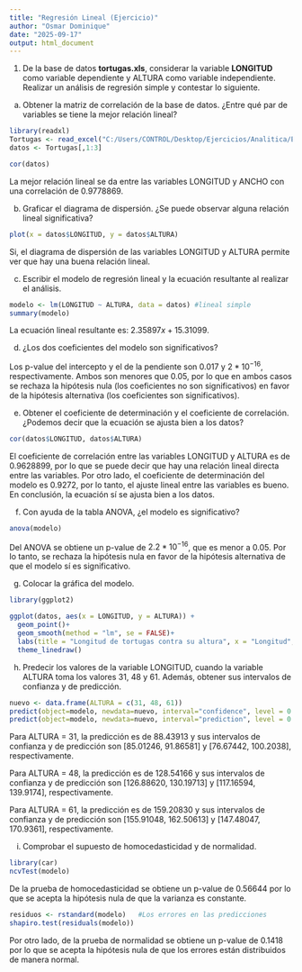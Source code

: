 ```yaml
---
title: "Regresión Lineal (Ejercicio)"
author: "Osmar Dominique"
date: "2025-09-17"
output: html_document
---
```


1. De la base de datos **tortugas.xls**, considerar la variable **LONGITUD** como variable dependiente y ALTURA como variable independiente. Realizar un análisis de regresión simple y contestar lo siguiente.

a) Obtener la matriz de correlación de la base de datos. ¿Entre qué par de variables se tiene la mejor relación lineal?

```r
library(readxl)
Tortugas <- read_excel("C:/Users/CONTROL/Desktop/Ejercicios/Analitica/Ejercicio 9/Tortugas.xls")
datos <- Tortugas[,1:3]

cor(datos)
```

La mejor relación lineal se da entre las variables LONGITUD y ANCHO con una correlación de 0.9778869.

b) Graficar el diagrama de dispersión. ¿Se puede observar alguna relación lineal significativa?

```r
plot(x = datos$LONGITUD, y = datos$ALTURA)
```

Si, el diagrama de dispersión de las variables LONGITUD y ALTURA permite ver que hay una buena relación lineal.

c) Escribir el modelo de regresión lineal y la ecuación resultante al realizar el análisis.

```r
modelo <- lm(LONGITUD ~ ALTURA, data = datos) #lineal simple
summary(modelo)
```

La ecuación lineal resultante es: $2.35897x + 15.31099$.

d) ¿Los dos coeficientes del modelo son significativos?

Los p-value del intercepto y el de la pendiente son 0.017 y $2*10^{-16}$, respectivamente. Ambos son menores que 0.05, por lo que en ambos casos se rechaza la hipótesis nula (los coeficientes no son significativos) en favor de la hipótesis alternativa (los coeficientes son significativos).

e) Obtener el coeficiente de determinación y el coeficiente de correlación. ¿Podemos decir que la ecuación se ajusta bien a los datos?

```r
cor(datos$LONGITUD, datos$ALTURA)
```

El coeficiente de correlación entre las variables LONGITUD y ALTURA es de 0.9628899, por lo que se puede decir que hay una relación lineal directa entre las variables. Por otro lado, el coeficiente de determinación del modelo es 0.9272, por lo tanto, el ajuste lineal entre las variables es bueno. En conclusión, la ecuación sí se ajusta bien a los datos.

f) Con ayuda de la tabla ANOVA, ¿el modelo es significativo?

```r
anova(modelo)
```

Del ANOVA se obtiene un p-value de $2.2*10^{-16}$, que es menor a 0.05. Por lo tanto, se rechaza la hipótesis nula en favor de la hipótesis alternativa de que el modelo sí es significativo.

g) Colocar la gráfica del modelo.

```r
library(ggplot2)

ggplot(datos, aes(x = LONGITUD, y = ALTURA)) +
  geom_point()+
  geom_smooth(method = "lm", se = FALSE)+
  labs(title = "Longitud de tortugas contra su altura", x = "Longitud", y = "Altura")+
  theme_linedraw()
```

h) Predecir los valores de la variable LONGITUD, cuando la variable ALTURA toma los valores 31, 48 y 61. Además, obtener sus intervalos de confianza y de predicción.

```r
nuevo <- data.frame(ALTURA = c(31, 48, 61))
predict(object=modelo, newdata=nuevo, interval="confidence", level = 0.95)
predict(object=modelo, newdata=nuevo, interval="prediction", level = 0.95)
```
Para ALTURA = 31, la predicción es de 88.43913 y sus intervalos de confianza y de predicción son [85.01246, 91.86581] y [76.67442, 100.2038], respectivamente.

Para ALTURA = 48, la predicción es de 128.54166 y sus intervalos de confianza y de predicción son [126.88620, 130.19713] y [117.16594, 139.9174], respectivamente.

Para ALTURA = 61, la predicción es de 159.20830 y sus intervalos de confianza y de predicción son [155.91048, 162.50613] y [147.48047, 170.9361], respectivamente.

i) Comprobar el supuesto de homocedasticidad y de normalidad.

```r
library(car)
ncvTest(modelo)
```

De la prueba de homocedasticidad se obtiene un p-value de 0.56644 por lo que se acepta la hipótesis nula de que la varianza es constante.

```r
residuos <- rstandard(modelo)   #Los errores en las predicciones
shapiro.test(residuals(modelo))
```

Por otro lado, de la prueba de normalidad se obtiene un p-value de 0.1418 por lo que se acepta la hipótesis nula de que los errores están distribuidos de manera normal.









